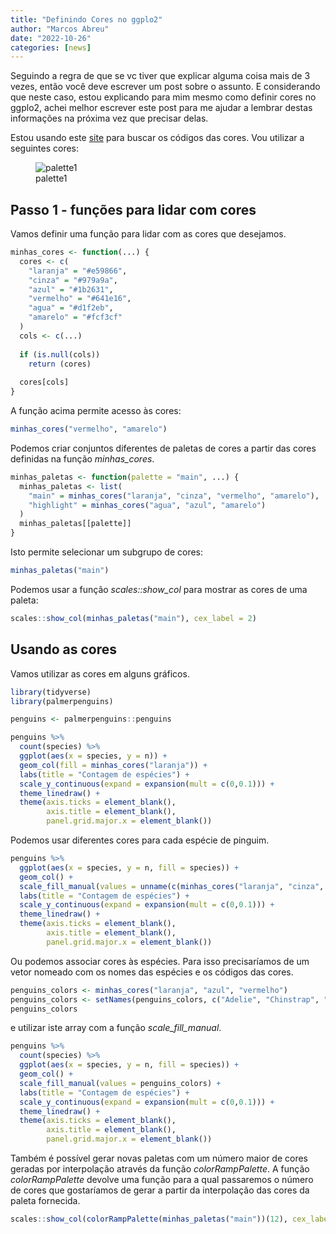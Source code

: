 ```yaml
---
title: "Definindo Cores no ggplo2"
author: "Marcos Abreu"
date: "2022-10-26"
categories: [news]
---
```


Seguindo a regra de que se vc tiver que explicar alguma coisa mais de 3 vezes, então você deve escrever um post sobre o assunto. E considerando que neste caso, estou explicando para mim mesmo como definir cores no ggplo2, achei melhor escrever este post para me ajudar a lembrar destas informações na próxima vez que precisar delas.

Estou usando este [site](https://htmlcolorcodes.com) para buscar os códigos das cores. Vou utilizar a seguintes cores:

![palette1](./palette1.png)

## Passo 1 - funções para lidar com cores  

Vamos definir uma função para lidar com as cores que desejamos.     
       
       
```r
minhas_cores <- function(...) {
  cores <- c(
    "laranja" = "#e59866",
    "cinza" = "#979a9a",
    "azul" = "#1b2631",
    "vermelho" = "#641e16",
    "agua" = "#d1f2eb",
    "amarelo" = "#fcf3cf"
  )
  cols <- c(...)
  
  if (is.null(cols))
    return (cores)
  
  cores[cols]
}

```
       
A função acima permite acesso às cores:      


```r
minhas_cores("vermelho", "amarelo")

```
         
         
Podemos criar conjuntos diferentes de paletas de cores a partir das cores definidas na função _minhas_cores_.       


```r
minhas_paletas <- function(palette = "main", ...) {
  minhas_paletas <- list(
    "main" = minhas_cores("laranja", "cinza", "vermelho", "amarelo"),
    "highlight" = minhas_cores("agua", "azul", "amarelo")
  )
  minhas_paletas[[palette]]
}

```
      
      
Isto permite selecionar um subgrupo de cores:      


```r
minhas_paletas("main")
```
         
Podemos usar a função _scales::show_col_ para mostrar as cores de uma paleta:      

```r
scales::show_col(minhas_paletas("main"), cex_label = 2)

```
      
## Usando as cores     
     
Vamos utilizar as cores em alguns gráficos.     
       
```r
library(tidyverse)
library(palmerpenguins)

penguins <- palmerpenguins::penguins

penguins %>% 
  count(species) %>% 
  ggplot(aes(x = species, y = n)) +
  geom_col(fill = minhas_cores("laranja")) +
  labs(title = "Contagem de espécies") +
  scale_y_continuous(expand = expansion(mult = c(0,0.1))) +
  theme_linedraw() +
  theme(axis.ticks = element_blank(),
        axis.title = element_blank(),
        panel.grid.major.x = element_blank())
```

Podemos usar diferentes cores para cada espécie de pinguim.     
     
```r
penguins %>% 
  ggplot(aes(x = species, y = n, fill = species)) + 
  geom_col() +
  scale_fill_manual(values = unname(c(minhas_cores("laranja", "cinza", "amarelo")))) +
  labs(title = "Contagem de espécies") +
  scale_y_continuous(expand = expansion(mult = c(0,0.1))) +
  theme_linedraw() +
  theme(axis.ticks = element_blank(),
        axis.title = element_blank(),
        panel.grid.major.x = element_blank())

```

    
Ou podemos associar cores às espécies. Para isso precisaríamos de um vetor nomeado com os nomes das espécies e os códigos das cores.      

```r
penguins_colors <- minhas_cores("laranja", "azul", "vermelho")
penguins_colors <- setNames(penguins_colors, c("Adelie", "Chinstrap", "Gentoo"))
penguins_colors

```

e utilizar iste array com a função _scale_fill_manual_.     

```r
penguins %>% 
  count(species) %>% 
  ggplot(aes(x = species, y = n, fill = species)) +
  geom_col() +
  scale_fill_manual(values = penguins_colors) +
  labs(title = "Contagem de espécies") +
  scale_y_continuous(expand = expansion(mult = c(0,0.1))) +
  theme_linedraw() +
  theme(axis.ticks = element_blank(),
        axis.title = element_blank(),
        panel.grid.major.x = element_blank())
```

Também é possível gerar novas paletas com um número maior de cores geradas por interpolação através da função _colorRampPalette_. A função _colorRampPalette_ devolve uma função para a qual passaremos o número de cores que gostaríamos de gerar a partir da interpolação das cores da paleta fornecida.

```r
scales::show_col(colorRampPalette(minhas_paletas("main"))(12), cex_label = 1)
```


